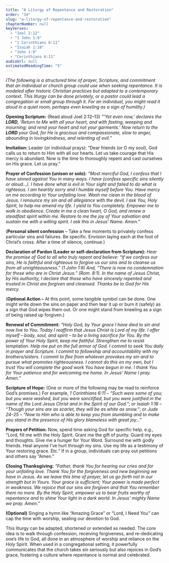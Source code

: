 ```yaml
---
title: "A Liturgy of Repentance and Restoration"
order: "34"
slug: "a-liturgy-of-repentance-and-restoration"
chapterNumber: null
keyVerses:
  - "Joel 2:12"
  - "1 John 1:9"
  - "1 Corinthians 6:11"
  - "Isaiah 1:18"
  - "John 1:9"
  - "Corinthians 6:11"
audioUrl: null
estimatedReadingTime: "5"
---
```

*(The following is a structured time of prayer, Scripture, and commitment that an individual or church group could use when seeking repentance. It is modeled after historic Christian practices but adapted to a contemporary context. This liturgy can be done privately, or a pastor could lead a congregation or small group through it. For an individual, you might read it aloud in a quiet room, perhaps even kneeling as a sign of humility.)*

**Opening Scripture:** (Read aloud Joel 2:12–13) *“‘Yet even now,’ declares the **LORD**, ‘Return to Me with all your heart, and with fasting, weeping and mourning; and rend your heart and not your garments.’ Now return to the **LORD** your God, for He is gracious and compassionate, slow to anger, abounding in lovingkindness, and relenting of evil.”*

**Invitation:** Leader (or individual prays): “Dear friends (or O my soul), God calls us to return to Him with all our hearts. Let us take courage that His mercy is abundant. Now is the time to thoroughly repent and cast ourselves on His grace. Let us pray.”

**Prayer of Confession (unison or solo):** *“Most merciful God, I confess that I have sinned against You in many ways. I have (confess specific sins silently or aloud…). I have done what is evil in Your sight and failed to do what is righteous. I am heartily sorry and I humble myself before You. Have mercy on me according to Your unfailing love. Wash me clean in the blood of Jesus. I renounce my sin and all allegiance with the devil. I ask You, Holy Spirit, to help me amend my life. I yield to You completely. Empower me to walk in obedience. Create in me a clean heart, O God, and renew a steadfast spirit within me. Restore to me the joy of Your salvation and sustain me with a willing spirit. I ask this in Jesus’ Name. Amen.”*

(**Personal silent confession** – Take a few moments to privately confess particular sins and failures. Be specific. Envision laying each at the foot of Christ’s cross. After a time of silence, continue.)

**Declaration of Pardon (Leader or self-declaration from Scripture):** *Hear the promise of God to all who truly repent and believe: “If we confess our sins, He is faithful and righteous to forgive us our sins and to cleanse us from all unrighteousness.” (1 John 1:9) And, “There is now no condemnation for those who are in Christ Jesus.” (Rom. 8:1). In the name of Jesus Christ, by His authority, I declare that those who have sincerely repented and trusted in Christ are forgiven and cleansed. Thanks be to God for His mercy.*

(**Optional Action –** At this point, some tangible symbol can be done. One might write down the sins on paper and then tear it up or burn it (safely) as a sign that God wipes them out. Or one might stand from kneeling as a sign of being raised up forgiven.)

**Renewal of Commitment:** *“Holy God, by Your grace I have died to sin and now live to You. Today I reaffirm that Jesus Christ is Lord of my life. I offer myself – body, soul, and spirit – to be a living sacrifice for You. By the power of Your Holy Spirit, keep me faithful. Strengthen me to resist temptation. Help me put on the full armor of God. I commit to seek You daily in prayer and Scripture. I commit to fellowship and accountability with my brothers/sisters. I commit to flee from whatever provokes my sin and to pursue what promotes righteousness. I cannot do this on my own, but I trust You will complete the good work You have begun in me. I thank You for Your patience and for welcoming me home. In Jesus’ Name I pray. Amen.”*

**Scripture of Hope:** (One or more of the following may be read to reinforce God’s promises.) For example, *1 Corinthians 6:11* – *“Such were some of you; but you were washed, but you were sanctified, but you were justified in the name of the Lord Jesus Christ and in the Spirit of our God.”*; or *Isaiah 1:18* – *“Though your sins are as scarlet, they will be as white as snow.”*; or *Jude 24–25* – *“Now to Him who is able to keep you from stumbling and to make you stand in the presence of His glory blameless with great joy…”*

**Prayers of Petition:** Now, spend time asking God for specific help. e.g., “Lord, fill me with the Holy Spirit. Grant me the gift of purity. Guard my eyes and thoughts. Give me a hunger for Your Word. Surround me with godly friends. Heal anyone I’ve hurt through my sins. Use my life as a testimony of Your restoring grace. Etc.” If in a group, individuals can pray out petitions and others say “Amen.”

**Closing Thanksgiving:** *“Father, thank You for hearing our cries and for your unfailing love. Thank You for the forgiveness and new beginning we have in Jesus. As we leave this time of prayer, let us go forth not in our strength but in Yours. Your grace is sufficient; Your power is made perfect in weakness. We rejoice that our sins are forgiven and that You remember them no more. By the Holy Spirit, empower us to bear fruits worthy of repentance and to shine Your light in a dark world. In Jesus’ mighty Name we pray. Amen.”*

**(Optional)** Singing a hymn like “Amazing Grace” or “Lord, I Need You” can cap the time with worship, sealing our devotion to God.

This liturgy can be adapted, shortened or extended as needed. The core idea is to walk through confession, receiving forgiveness, and re-dedicating one’s life to God, all done in an atmosphere of worship and reliance on the Holy Spirit. When used in a congregational setting, it powerfully communicates that the church takes sin seriously but also rejoices in God’s grace, fostering a culture where repentance is normal and celebrated.
